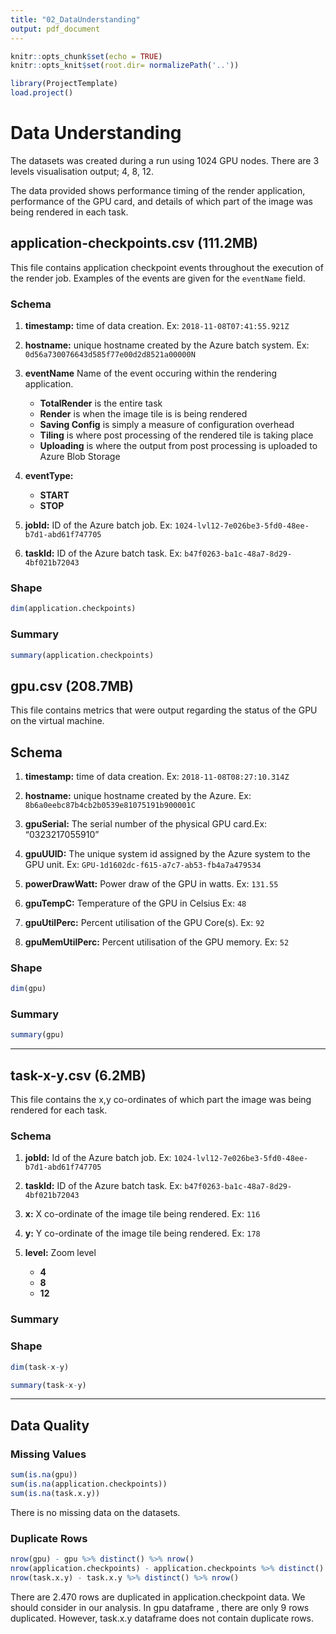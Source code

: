 ```yaml
---
title: "02_DataUnderstanding"
output: pdf_document
---
```


```r
knitr::opts_chunk$set(echo = TRUE)
knitr::opts_knit$set(root.dir= normalizePath('..'))
```


```r
library(ProjectTemplate)
load.project()

```

# Data Understanding

The datasets was created during a run using 1024 GPU nodes. There are 3 levels visualisation output; 4, 8, 12.

The data provided shows performance timing of the render application, performance of the GPU card, and details of which part of the image was being rendered in each task.


## application-checkpoints.csv (111.2MB)

This file contains application checkpoint events throughout the execution of the render job. Examples of the events are given for the `eventName` field.


### Schema

1. **timestamp:**    time of data creation. Ex: `2018-11-08T07:41:55.921Z`
2. **hostname:**   unique hostname created by the Azure batch system. Ex: `0d56a730076643d585f77e00d2d8521a00000N`
3. **eventName** Name of the event occuring within the rendering application.
    + **TotalRender** is the entire task
    + **Render** is when the image tile is is being rendered
    + **Saving Config** is simply a measure of configuration overhead
    + **Tiling** is where post processing of the rendered tile is taking place
    + **Uploading** is where the output from post processing is uploaded to Azure Blob Storage

4. **eventType:** 
    + **START**
    + **STOP**

5. **jobId:**    ID of the Azure batch job. Ex: `1024-lvl12-7e026be3-5fd0-48ee-b7d1-abd61f747705`

6. **taskId:**   ID of the Azure batch task. Ex: `b47f0263-ba1c-48a7-8d29-4bf021b72043`

### Shape

```r
dim(application.checkpoints)
```

### Summary 

```r
summary(application.checkpoints)
```


## gpu.csv (208.7MB)

This file contains metrics that were output regarding the status of the GPU on the virtual machine.

## Schema

1. **timestamp:**  time of data creation. Ex: `2018-11-08T08:27:10.314Z`

2. **hostname:** unique hostname created by the Azure. Ex: `8b6a0eebc87b4cb2b0539e81075191b900001C`

3. **gpuSerial:**  The serial number of the physical GPU card.Ex: "0323217055910"

4. **gpuUUID:** The unique system id assigned by the Azure system to the GPU unit. Ex: `GPU-1d1602dc-f615-a7c7-ab53-fb4a7a479534`

5. **powerDrawWatt:**    Power draw of the GPU in watts. Ex: `131.55`

6. **gpuTempC:**   Temperature of the GPU in Celsius Ex: `48`

7. **gpuUtilPerc:**    Percent utilisation of the GPU Core(s). Ex: `92`

8. **gpuMemUtilPerc:**   Percent utilisation of the GPU memory. Ex: `52`

### Shape

```r
dim(gpu)
```

### Summary 

```r
summary(gpu)
```


---

## task-x-y.csv (6.2MB)

This file contains the x,y co-ordinates of which part the image was being rendered for each task.

### Schema

1. **jobId:** Id of the Azure batch job. Ex: `1024-lvl12-7e026be3-5fd0-48ee-b7d1-abd61f747705`

2. **taskId:**   ID of the Azure batch task. Ex: `b47f0263-ba1c-48a7-8d29-4bf021b72043`

3. **x:**  X co-ordinate of the image tile being rendered. Ex: `116`

4. **y:**    Y co-ordinate of the image tile being rendered. Ex: `178`

5. **level:** Zoom level
    + **4**
    + **8**
    + **12**


### Summary 

### Shape

```r
dim(task-x-y)
```

```r
summary(task-x-y)
```



---

## Data Quality

### Missing Values

```r
sum(is.na(gpu))
sum(is.na(application.checkpoints))
sum(is.na(task.x.y))
```

There is no missing data on the datasets.


### Duplicate Rows

```r
nrow(gpu) - gpu %>% distinct() %>% nrow()
nrow(application.checkpoints) - application.checkpoints %>% distinct() %>% nrow()
nrow(task.x.y) - task.x.y %>% distinct() %>% nrow()
```


There are 2.470 rows are duplicated in application.checkpoint data. We should consider in our analysis. In gpu dataframe , there are only 9 rows duplicated. However, task.x.y dataframe does not contain duplicate rows.



